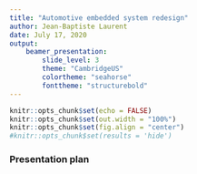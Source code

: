 ```yaml
---
title: "Automotive embedded system redesign"
author: Jean-Baptiste Laurent
date: July 17, 2020
output:
    beamer_presentation:
        slide_level: 3
        theme: "CambridgeUS"
        colortheme: "seahorse"
        fonttheme: "structurebold"
---
```


```r
knitr::opts_chunk$set(echo = FALSE)
knitr::opts_chunk$set(out.width = "100%")
knitr::opts_chunk$set(fig.align = "center")
#knitr::opts_chunk$set(results = 'hide')
```

### Presentation plan

<!-- AUTO GENERATED TOC HERE -->


<!-- AUTO-INSERTED Part I -->


<!-- AUTO-INSERTED Part II -->


<!-- AUTO-INSERTED Part III -->
